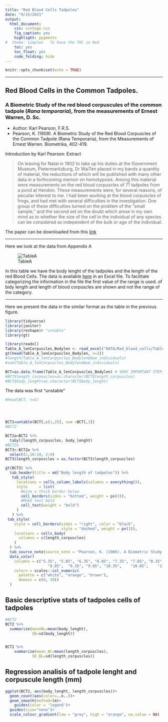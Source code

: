 ```yaml
---
title: "Red Blood Cells Tadpoles"
date: "9/15/2021"
output:
  html_document:
    css: vintage.css
    fig_caption: yes
    highlight: pygments
#  theme: simplex   To have the TOC in Red
    toc: yes
    toc_float: yes
    code_folding: hide
---
```


```r
knitr::opts_chunk$set(echo = TRUE)
```

***

## Red Blood Cells in the Common Tadpoles.

### A Biometric Study of the red blood corpuscules of the common tadpole (*Rana temporaria*), from the measurements of Ernest Warren, D. Sc. 

 - Author: Karl Pearson, F.R.S.
 - Pearson, K. (1909). A Biometric Study of the Red Blood Corpuscles of the Common Tadpole (Rana Temporaria), from the Measurements of Ernest Warren. Biometrika, 402-419.
 

Introduction by Karl Pearson: Extract

  > On leaving for Natal in 1902 to take up his duties at the Government Museum, Pietermaritzburg, Dr WaiTen placed in my bands a quantity of material,
the reductions of which will be published with many other data in a forthcoming memoir on homotyposis. Among this material were measurements on the red blood corpuscles of 71 tadpoles from a pond at Hendon. These measurements were, for several reasons, of peculiar interest to me. I had been working at the blood corpuscles of frogs, and had met with several difficulties in the investigation. One group of these difficulties turned on the problem of the "small sample," and the second set on the doubt which arose in my own mind as to whether the size of the cell in the individual of any species can be considered as independent of the bulk or age of the individual.

The paper can be downloaded from this [link](Data/Red_blood_cells/RED_BLOOD_CORPUSCLES_RANA_1909.pdf)

***

Here we look at the data from Appendix A  

![TableA](Graficos/Table_A_Blood_Cells_Tadpoles.jpg)

In this table we have the body lenght of the tadpoles and the length of the red Blood Cells. The data is available  [here](DATA/Red_blood_cells/Table_A_lenCorpuscles_Bodylen.xlsx) in an Excel file. To facilitate categorizing the information in the file the first value of the range is used. of bidy length and length of blood corpuscles are shown and not the range of the category. 

***

Here we present the data in the similar format as the table in the previous figure.


```r
library(tidyverse)
library(janitor)
library(reshape)# "untable"
library(gt)
```


```r
library(readxl)
Table_A_lenCorpuscles_Bodylen <- read_excel("DATA/Red_blood_cells/Table_A_lenCorpuscles_Bodylen.xlsx")
gt(head(Table_A_lenCorpuscles_Bodylen, n=3))
#length(Table_A_lenCorpuscles_Bodylen$Num_individuals)
#sum(Table_A_lenCorpuscles_Bodylen$Num_individuals)

BCT=as.data.frame(Table_A_lenCorpuscles_Bodylen) # VERY IMPORTANT STEP, convert to a data frame
#BCT$length_corpuscles=as.character(BCT$length_corpuscles)
#BCT$body_lenght=as.character(BCT$body_lenght)
```
The data was first "unstable" 
 

```r

#head(BCT, n=5)




BCT2=untable(BCT[,c(1,2)], num =BCT[,3])
#BCT2

```



```r
BCT2a=BCT2 %>% 
  tabyl(length_corpuscles, body_lenght)
#BCT2a
BCT3<-BCT2a %>% 
  select(1,10:19, 2:9)
BCT3$length_corpuscles = as.factor(BCT3$length_corpuscles)

gt(BCT3) %>% 
  tab_header(title = md("Body length of tadpoles")) %>% 
   tab_style(
     locations = cells_column_labels(columns = everything()),
     style     = list(
       #Give a thick border below
       cell_borders(sides = "bottom", weight = px(3)),
       #Make text bold
       cell_text(weight = "bold")
     )
   ) %>% 
 tab_style(
    style = cell_borders(sides = "right", color = "black", 
                         style = "dashed", weight = px(3)),
    locations = cells_body(
      columns = c(length_corpuscles)
    )
  ) %>% 
  tab_source_note(source_note = "Pearson, K. (1909). A Biometric Study of the Red Blood Corpuscles of the Common Tadpole (Rana Temporaria), from the Measurements of Ernest Warren. Biometrika, 402-419.") %>% 
  data_color(
    columns = c("5.35", "5.85", "6.35",	"6.85",	"7.35",	"7.85",	"8.35",
                   "8.85",	"9.35",	"9.85",	"10.35",	"10.85",	"11.35",	"11.85",	"12.35",	"13.35",	"13.84",	"13.85"),
    colors = scales::col_numeric(
      palette = c("white", "orange", "brown"),
      domain = c(0, 30))
  )
```




## Basic descriptive stats of tadpoles cells of tadpoles

```r
#BCT2
BCT2 %>% 
  summarize(meanBL=mean(body_lenght),
            SD=sd(body_lenght))


BCT2 %>% 
    summarize(mean_BC=mean(length_corpuscles),
            SD_BL=sd(length_corpuscles))
```



## Regression analisis of tadpole lenght and corpuscule length (mm)


```r
ggplot(BCT2, aes(body_lenght, length_corpuscles))+
  geom_count(aes(color=..n..))+
  geom_smooth(method=lm)+
    guides(color = 'legend')+
  guides(size="none")+
  scale_colour_gradient(low = "grey", high = "orange", na.value = NA)
```

